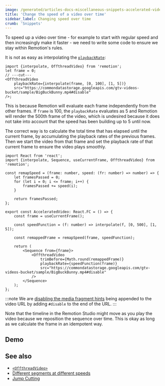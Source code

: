 ```yaml
---
image: /generated/articles-docs-miscellaneous-snippets-accelerated-video.png
title: 'Change the speed of a video over time'
sidebar_label: Changing speed over time
crumb: 'Snippets'
---
```



To speed up a video over time - for example to start with regular speed and then increasingly make it faster - we need to write some code to ensure we stay within Remotion's rules.

It is not as easy as interpolating the [`playbackRate`](/docs/video#playbackrate):

```tsx twoslash title="❌ Does not work"
import {interpolate, OffthreadVideo} from 'remotion';
let frame = 0;
// ---cut---
<OffthreadVideo
	playbackRate={interpolate(frame, [0, 100], [1, 5])}
	src="https://commondatastorage.googleapis.com/gtv-videos-bucket/sample/BigBuckBunny.mp4#disable"
/>;
```

This is because Remotion will evaluate each frame independently from the other frames. If `frame` is 100, the `playbackRate` evaluates as 5 and Remotion will render the 500th frame of the video, which is undesired because it does not take into account that the speed has been building up to 5 until now.

The correct way is to calculate the total time that has elapsed until the current frame, by accumulating the playback rates of the previous frames. Then we start the video from that frame and set the playback rate of that current frame to ensure the video plays smoothly.

```tsx twoslash title="✅ AcceleratedVideo.tsx"
import React from 'react';
import {interpolate, Sequence, useCurrentFrame, OffthreadVideo} from 'remotion';

const remapSpeed = (frame: number, speed: (fr: number) => number) => {
	let framesPassed = 0;
	for (let i = 0; i <= frame; i++) {
		framesPassed += speed(i);
	}

	return framesPassed;
};

export const AcceleratedVideo: React.FC = () => {
	const frame = useCurrentFrame();

	const speedFunction = (f: number) => interpolate(f, [0, 500], [1, 5]);

	const remappedFrame = remapSpeed(frame, speedFunction);

	return (
		<Sequence from={frame}>
			<OffthreadVideo
				trimBefore={Math.round(remappedFrame)}
				playbackRate={speedFunction(frame)}
				src="https://commondatastorage.googleapis.com/gtv-videos-bucket/sample/BigBuckBunny.mp4#disable"
			/>
		</Sequence>
	);
};
```

:::note
We are [disabling the media fragment hints](/docs/media-fragments) being appended to the video URL by adding `#disable` to the end of the URL.
:::

Note that the timeline in the Remotion Studio might move as you play the video because we reposition the sequence over time. This is okay as long as we calculate the frame in an idempotent way.

## Demo

<AcceleratedVideoExample />

## See also

- [`<OffthreadVideo>`](/docs/video)
- [Different segments at different speeds](/docs/miscellaneous/snippets/different-segments-at-different-speeds)
- [Jump Cutting](/docs/miscellaneous/snippets/jumpcuts)
